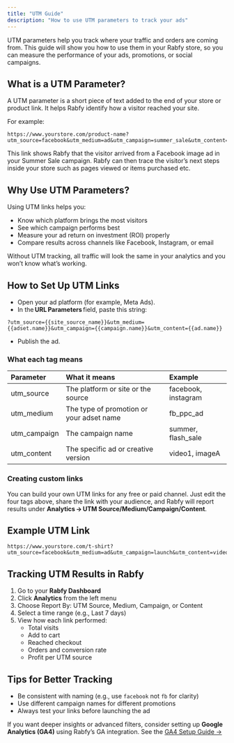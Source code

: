 ```yaml
---
title: "UTM Guide"
description: "How to use UTM parameters to track your ads"
---
```


UTM parameters help you track where your traffic and orders are coming from. This guide will show you how to use them in your Rabfy store, so you can measure the performance of your ads, promotions, or social campaigns.

## What is a UTM Parameter?

A UTM parameter is a short piece of text added to the end of your store or product link. It helps Rabfy identify how a visitor reached your site.

For example:

```
https://www.yourstore.com/product-name?utm_source=facebook&utm_medium=ad&utm_campaign=summer_sale&utm_content=image_ad
```

This link shows Rabfy that the visitor arrived from a Facebook image ad in your Summer Sale campaign. Rabfy can then trace the visitor’s next steps inside your store such as pages viewed or items purchased etc.

## Why Use UTM Parameters?

Using UTM links helps you:

- Know which platform brings the most visitors
- See which campaign performs best
- Measure your ad return on investment (ROI) properly
- Compare results across channels like Facebook, Instagram, or email

Without UTM tracking, all traffic will look the same in your analytics and you won’t know what’s working.

## How to Set Up UTM Links

- Open your ad platform (for example, Meta Ads).
- In the **URL Parameters** field, paste this string:

```
?utm_source={{site_source_name}}&utm_medium={{adset.name}}&utm_campaign={{campaign.name}}&utm_content={{ad.name}}
```

- Publish the ad.

### What each tag means

| Parameter    | What it means                            | Example             |
| :----------- | :--------------------------------------- | :------------------ |
| utm_source   | The platform or site or the source       | facebook, instagram |
| utm_medium   | The type of promotion or your adset name | fb_ppc_ad           |
| utm_campaign | The campaign name                        | summer, flash_sale  |
| utm_content  | The specific ad or creative version      | video1, imageA      |

### Creating custom links

You can build your own UTM links for any free or paid channel. Just edit the four tags above, share the link with your audience, and Rabfy will report results under **Analytics → UTM Source/Medium/Campaign/Content**.

## Example UTM Link

```
https://www.yourstore.com/t-shirt?utm_source=facebook&utm_medium=ad&utm_campaign=launch&utm_content=video_ad_1
```

## Tracking UTM Results in Rabfy

1. Go to your **Rabfy Dashboard**
2. Click **Analytics** from the left menu
3. Choose Report By: UTM Source, Medium, Campaign, or Content
4. Select a time range (e.g., Last 7 days)
5. View how each link performed:
   - Total visits
   - Add to cart
   - Reached checkout
   - Orders and conversion rate
   - Profit per UTM source

## Tips for Better Tracking

- Be consistent with naming (e.g., use `facebook` not `fb` for clarity)
- Use different campaign names for different promotions
- Always test your links before launching the ad

If you want deeper insights or advanced filters, consider setting up **Google Analytics (GA4)** using Rabfy’s GA integration. See the [GA4 Setup Guide →](https://docs.rabfy.com/google-analytics)